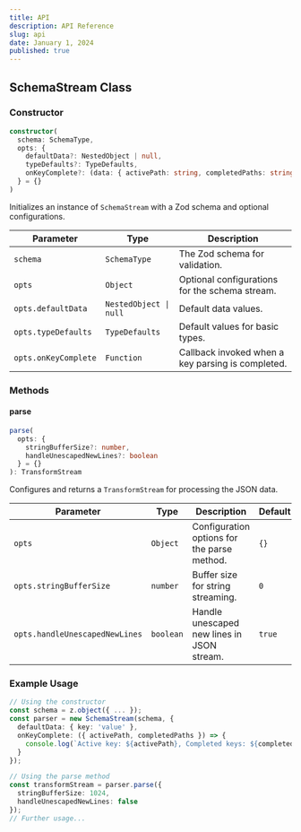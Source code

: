 ```yaml
---
title: API
description: API Reference
slug: api
date: January 1, 2024
published: true
---
```


## SchemaStream Class

### Constructor

```typescript
constructor(
  schema: SchemaType,
  opts: {
    defaultData?: NestedObject | null,
    typeDefaults?: TypeDefaults,
    onKeyComplete?: (data: { activePath: string, completedPaths: string[] }) => void
  } = {}
)
```

Initializes an instance of `SchemaStream` with a Zod schema and optional configurations.

| Parameter | Type | Description |
| --- | --- | --- |
| `schema` | `SchemaType` | The Zod schema for validation. |
| `opts` | `Object` | Optional configurations for the schema stream. |
| `opts.defaultData` | `NestedObject \| null` | Default data values. |
| `opts.typeDefaults` | `TypeDefaults` | Default values for basic types. |
| `opts.onKeyComplete` | `Function` | Callback invoked when a key parsing is completed. |

### Methods

#### parse

```typescript
parse(
  opts: {
    stringBufferSize?: number,
    handleUnescapedNewLines?: boolean
  } = {}
): TransformStream
```

Configures and returns a `TransformStream` for processing the JSON data.

| Parameter | Type | Description | Default |
| --- | --- | --- | --- |
| `opts` | `Object` | Configuration options for the parse method. | `{}` |
| `opts.stringBufferSize` | `number` | Buffer size for string streaming. | `0` |
| `opts.handleUnescapedNewLines` | `boolean` | Handle unescaped new lines in JSON stream. | `true` |

### Example Usage

```typescript
// Using the constructor
const schema = z.object({ ... });
const parser = new SchemaStream(schema, {
  defaultData: { key: 'value' },
  onKeyComplete: ({ activePath, completedPaths }) => {
    console.log(`Active key: ${activePath}, Completed keys: ${completedPaths}`);
  }
});

// Using the parse method
const transformStream = parser.parse({
  stringBufferSize: 1024,
  handleUnescapedNewLines: false
});
// Further usage...
```
